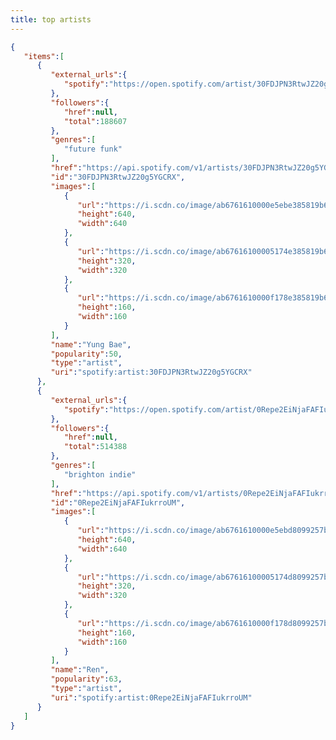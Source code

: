 ```yaml
---
title: top artists
---
```


```json
{
   "items":[
      {
         "external_urls":{
            "spotify":"https://open.spotify.com/artist/30FDJPN3RtwJZ20g5YGCRX"
         },
         "followers":{
            "href":null,
            "total":188607
         },
         "genres":[
            "future funk"
         ],
         "href":"https://api.spotify.com/v1/artists/30FDJPN3RtwJZ20g5YGCRX",
         "id":"30FDJPN3RtwJZ20g5YGCRX",
         "images":[
            {
               "url":"https://i.scdn.co/image/ab6761610000e5ebe385819b611d2524bf08182a",
               "height":640,
               "width":640
            },
            {
               "url":"https://i.scdn.co/image/ab67616100005174e385819b611d2524bf08182a",
               "height":320,
               "width":320
            },
            {
               "url":"https://i.scdn.co/image/ab6761610000f178e385819b611d2524bf08182a",
               "height":160,
               "width":160
            }
         ],
         "name":"Yung Bae",
         "popularity":50,
         "type":"artist",
         "uri":"spotify:artist:30FDJPN3RtwJZ20g5YGCRX"
      },
      {
         "external_urls":{
            "spotify":"https://open.spotify.com/artist/0Repe2EiNjaFAFIukrroUM"
         },
         "followers":{
            "href":null,
            "total":514388
         },
         "genres":[
            "brighton indie"
         ],
         "href":"https://api.spotify.com/v1/artists/0Repe2EiNjaFAFIukrroUM",
         "id":"0Repe2EiNjaFAFIukrroUM",
         "images":[
            {
               "url":"https://i.scdn.co/image/ab6761610000e5ebd8099257b7798dd6e30f3511",
               "height":640,
               "width":640
            },
            {
               "url":"https://i.scdn.co/image/ab67616100005174d8099257b7798dd6e30f3511",
               "height":320,
               "width":320
            },
            {
               "url":"https://i.scdn.co/image/ab6761610000f178d8099257b7798dd6e30f3511",
               "height":160,
               "width":160
            }
         ],
         "name":"Ren",
         "popularity":63,
         "type":"artist",
         "uri":"spotify:artist:0Repe2EiNjaFAFIukrroUM"
      }
   ]
}
```